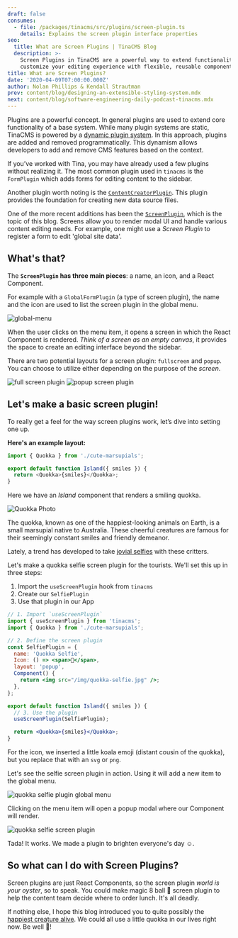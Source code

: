 ```yaml
---
draft: false
consumes:
  - file: /packages/tinacms/src/plugins/screen-plugin.ts
    details: Explains the screen plugin interface properties
seo:
  title: What are Screen Plugins | TinaCMS Blog
  description: >-
    Screen Plugins in TinaCMS are a powerful way to extend functionality and
    customize your editing experience with flexible, reusable components.
title: What are Screen Plugins?
date: '2020-04-09T07:00:00.000Z'
author: Nolan Phillips & Kendall Strautman
prev: content/blog/designing-an-extensible-styling-system.mdx
next: content/blog/software-engineering-daily-podcast-tinacms.mdx
---
```


Plugins are a powerful concept. In general plugins are used to extend core functionality of a base system. While many plugin systems are static, TinaCMS is powered by a [dynamic plugin system](https://tinacms.org/blog/dynamic-plugin-system/). In this approach, plugins are added and removed programmatically. This dynamism allows developers to add and remove CMS features based on the context.

If you’ve worked with Tina, you may have already used a few plugins without realizing it. The most common plugin used in `tinacms` is the `FormPlugin` which adds forms for editing content to the sidebar.

Another plugin worth noting is the [`ContentCreatorPlugin`](/docs/plugins/content-creators). This plugin provides the foundation for creating new data source files.

One of the more recent additions has been the [`ScreenPlugin`](/docs/editing/blocks), which is the topic of this blog. Screens allow you to render modal UI and handle various content editing needs. For example, one might use a _Screen Plugin_ to register a form to edit 'global site data'.

## What's that?

The **`ScreenPlugin` has three main pieces**: a name, an icon, and a React Component.

For example with a `GlobalFormPlugin` (a type of screen plugin), the name and the icon are used to list the screen plugin in the global menu.

![global-menu](/img/tina-grande-global-form.jpg)

When the user clicks on the menu item, it opens a screen in which the React Component is rendered. _Think of a screen as an empty canvas_, it provides the space to create an editing interface beyond the sidebar.

There are two potential layouts for a screen plugin: `fullscreen` and `popup`. You can choose to utilize either depending on the purpose of the _screen_.

![full screen plugin](/img/blog/screen-plugin/fullscreen-screen-plugin.png)
![popup screen plugin](/img/blog/screen-plugin/popup-screen-plugin.png)

## Let's make a basic screen plugin!

To really get a feel for the way screen plugins work, let’s dive into setting one up.

**Here's an example layout:**

```js
import { Quokka } from './cute-marsupials';

export default function Island({ smiles }) {
  return <Quokka>{smiles}</Quokka>;
}
```

Here we have an _Island_ component that renders a smiling quokka.

![Quokka Photo](/img/blog/screen-plugin/quokka.jpg)

The quokka, known as one of the happiest-looking animals on Earth, is a small marsupial native to Australia. These cheerful creatures are famous for their seemingly constant smiles and friendly demeanor.

Lately, a trend has developed to take [jovial selfies](https://www.nationalgeographic.com/news/2015/3/150306-quokkas-selfies-animals-science-photography-australia/) with these critters.

Let's make a quokka selfie screen plugin for the tourists. We'll set this up in three steps:

1. Import the `useScreenPlugin` hook from `tinacms`
2. Create our `SelfiePlugin`
3. Use that plugin in our App

```jsx
// 1. Import `useScreenPlugin`
import { useScreenPlugin } from 'tinacms';
import { Quokka } from './cute-marsupials';

// 2. Define the screen plugin
const SelfiePlugin = {
  name: 'Quokka Selfie',
  Icon: () => <span>🐨</span>,
  layout: 'popup',
  Component() {
    return <img src="/img/quokka-selfie.jpg" />;
  },
};

export default function Island({ smiles }) {
  // 3. Use the plugin
  useScreenPlugin(SelfiePlugin);

  return <Quokka>{smiles}</Quokka>;
}
```

For the icon, we inserted a little koala emoji (distant cousin of the quokka), but you replace that with an `svg` or `png`.

Let's see the selfie screen plugin in action. Using it will add a new item to the global menu.

![quokka selfie plugin global menu](/img/blog/screen-plugin/quokka-selfie-global-menu.png)

Clicking on the menu item will open a popup modal where our Component will render.

![quokka selfie screen plugin](/img/blog/screen-plugin/quokka-selfie-plugin-full.png)

Tada! It works. We made a plugin to brighten everyone's day ☺️.

## So what can I do with Screen Plugins?

Screen plugins are just React Components, so the screen plugin _world is your oyster_, so to speak. You could make magic 8 ball 🎱 screen plugin to help the content team decide where to order lunch. It's all deadly.

If nothing else, I hope this blog introduced you to quite possibly the [happiest creature alive](https://www.reddit.com/r/Eyebleach/comments/cz30uy/the_quokka_possibly_the_happiest_animal_on_earth/). We could all use a little quokka in our lives right now. Be well 🖖!

